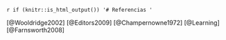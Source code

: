 
`r if (knitr::is_html_output()) '# Referencias '`

[@Wooldridge2002]
[@Editors2009]
[@Champernowne1972]
[@Learning]
[@Farnsworth2008]
